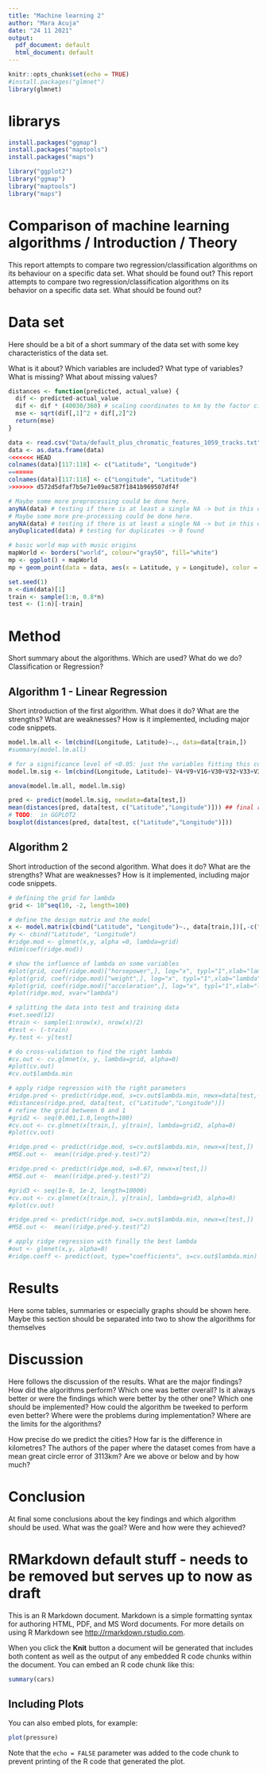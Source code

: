 ```yaml
---
title: "Machine learning 2"
author: "Mara Acuja"
date: "24 11 2021"
output:
  pdf_document: default
  html_document: default
---
```


```r
knitr::opts_chunk$set(echo = TRUE)
#install.packages("glmnet")
library(glmnet)
```

# librarys

```r
install.packages("ggmap")
install.packages("maptools")
install.packages("maps")

library("ggplot2")
library("ggmap")
library("maptools")
library("maps")
```

# Comparison of machine learning algorithms / Introduction / Theory

This report attempts to compare two regression/classification algorithms on its behaviour on a specific data set. What should be found out?
This report attempts to compare two regression/classification algorithms on its behavior on a specific data set. What should be found out?


# Data set
Here should be a bit of a short summary of the data set with some key characteristics of the data set.

What is it about? Which variables are included? What type of variables?
What is missing? What about missing values?

```r
distances <- function(predicted, actual_value) {
  dif <- predicted-actual_value
  dif <- dif * (40030/360) # scaling coordinates to km by the factor circumference (km) / 360°
  mse <- sqrt(dif[,1]^2 + dif[,2]^2)
  return(mse)
}
```

```r
data <- read.csv("Data/default_plus_chromatic_features_1059_tracks.txt", header=FALSE)
data <- as.data.frame(data)
<<<<<<< HEAD
colnames(data)[117:118] <- c("Latitude", "Longitude")
=======
colnames(data)[117:118] <- c("Longitude", "Latitude")
>>>>>>> d572d5dfaf7b5e71e09ac587f1841b969507df4f
```

```r
# Maybe some more preprocessing could be done here.
anyNA(data) # testing if there is at least a single NA -> but in this dataset there isn't
# Maybe some more pre-processing could be done here.
anyNA(data) # testing if there is at least a single NA -> but in this data set there isn't
anyDuplicated(data) # testing for duplicates -> 0 found
```

```r
# basic world map with music origins
mapWorld <- borders("world", colour="gray50", fill="white")
mp <- ggplot() + mapWorld
mp + geom_point(data = data, aes(x = Latitude, y = Longitude), color = "red", alpha = 0.5)
```

```r
set.seed(1)
n <-dim(data)[1]
train <- sample(1:n, 0.8*n)
test <- (1:n)[-train]
```



# Method
Short summary about the algorithms. Which are used? What do we do? Classification or Regression?

## Algorithm 1 - Linear Regression

Short introduction of the first algorithm. What does it do? What are the strengths? What are weaknesses? How is it implemented, including major code snippets.

```r
model.lm.all <- lm(cbind(Longitude, Latitude)~., data=data[train,])
#summary(model.lm.all)

# for a significance level of <0.05: just the variables fitting this constraint are taken.
model.lm.sig <- lm(cbind(Longitude, Latitude)~ V4+V9+V16+V30+V32+V33+V37+V38+V61+V90+V91+V92+V95+V96+V104+V5+V6+V8+V9+V11+V15+V34+V39+V63+V94+V97, data=data[train,])

anova(model.lm.all, model.lm.sig)

pred <- predict(model.lm.sig, newdata=data[test,])
mean(distances(pred, data[test, c("Latitude","Longitude")])) ## final result in km
# TODO:  in GGPLOT2
boxplot(distances(pred, data[test, c("Latitude","Longitude")])) 
```



## Algorithm 2
Short introduction of the second algorithm. What does it do? What are the strengths? What are weaknesses? How is it implemented, including major code snippets.

```r
# defining the grid for lambda
grid <- 10^seq(10, -2, length=100)

# define the design matrix and the model
x <- model.matrix(cbind("Latitude", "Longitude")~., data[train,])[,-c("Longitude", "Latitude")]
#y <- cbind("Latitude", "Longitude")
#ridge.mod <- glmnet(x,y, alpha =0, lambda=grid)
#dim(coef(ridge.mod))

# show the influence of lambda on some variables
#plot(grid, coef(ridge.mod)["horsepower",], log="x", typl="1",xlab="lambda")
#plot(grid, coef(ridge.mod)["weight",], log="x", typl="1",xlab="lambda")
#plot(grid, coef(ridge.mod)["acceleration",], log="x", typl="1",xlab="lambda")
#plot(ridge.mod, xvar="lambda")

# splitting the data into test and training data
#set.seed(12)
#train <- sample(1:nrow(x), nrow(x)/2)
#test <- (-train)
#y.test <- y[test]

# do cross-validation to find the right lambda
#cv.out <- cv.glmnet(x, y, lambda=grid, alpha=0)
#plot(cv.out)
#cv.out$lambda.min

# apply ridge regression with the right parameters
#ridge.pred <- predict(ridge.mod, s=cv.out$lambda.min, newx=data[test,-c("Latitude", "Longitude")])
#distances(ridge.pred, data[test, c("Latitude","Longitude")])
# refine the grid between 0 and 1
#grid2 <- seq(0.001,1.0,length=100)
#cv.out <- cv.glmnet(x[train,], y[train], lambda=grid2, alpha=0)
#plot(cv.out)

#ridge.pred <- predict(ridge.mod, s=cv.out$lambda.min, newx=x[test,])
#MSE.out <-  mean((ridge.pred-y.test)^2)

#ridge.pred <- predict(ridge.mod, s=0.67, newx=x[test,])
#MSE.out <-  mean((ridge.pred-y.test)^2)

#grid3 <- seq(1e-8, 1e-2, length=10000)
#cv.out <- cv.glmnet(x[train,], y[train], lambda=grid3, alpha=0)
#plot(cv.out)

#ridge.pred <- predict(ridge.mod, s=cv.out$lambda.min, newx=x[test,])
#MSE.out <-  mean((ridge.pred-y.test)^2)

# apply ridge regression with finally the best lambda
#out <- glmnet(x,y, alpha=0)
#ridge.coeff <- predict(out, type="coefficients", s=cv.out$lambda.min)

```


# Results
Here some tables, summaries or especially graphs should be shown here. Maybe this section should be separated into two to show the algorithms for themselves


# Discussion
Here follows the discussion of the results. What are the major findings? How did the algorithms perform? Which one was better overall? Is it always better or were the findings which were better by the other one?
Which one should be implemented? How could the algorithm be tweeked to perform even better?
Where were the problems during implementation? Where are the limits for the algorithms?

How precise do we predict the cities? How far is the difference in kilometres? The authors of the paper where the dataset comes from have a mean great circle error of 3113km? Are we above or below and by how much?


# Conclusion
At final some conclusions about the key findings and which algorithm should be used. What was the goal? Were and how were they achieved?

# RMarkdown default stuff - needs to be removed but serves up to now as draft

This is an R Markdown document. Markdown is a simple formatting syntax for authoring HTML, PDF, and MS Word documents. For more details on using R Markdown see <http://rmarkdown.rstudio.com>.

When you click the **Knit** button a document will be generated that includes both content as well as the output of any embedded R code chunks within the document. You can embed an R code chunk like this:

```r
summary(cars)
```

## Including Plots

You can also embed plots, for example:

```r
plot(pressure)
```

Note that the `echo = FALSE` parameter was added to the code chunk to prevent printing of the R code that generated the plot.

